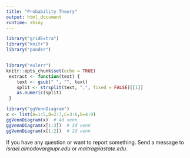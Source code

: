 ```yaml
---
title: "Probability Theory"
output: html_document
runtime: shiny
---
```


```r

library("gridExtra")
library("knitr")
library("pander")


library("eulerr")
knitr::opts_chunk$set(echo = TRUE)
 extract <- function(text) {
    text <- gsub(" ", "", text)
    split <- strsplit(text, ",", fixed = FALSE)[[1]]
    as.numeric(split)
 }

```


```r

library("ggVennDiagram")
x <- list(A=1:5,B=2:7,C=3:6,D=4:9)
ggVennDiagram(x)  # 4d venn
ggVennDiagram(x[1:3])  # 3d venn
ggVennDiagram(x[1:2])  # 2d venn
```

If you have any question or want to report something. Send a message to *israel.almodovar@upr.edu* or *maitra@iastate.edu*.
